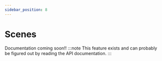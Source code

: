 ```yaml
---
sidebar_position: 8
---
```


# Scenes

Documentation coming soon!!
:::note
This feature exists and can probably be figured out by reading the API documentation.
:::
